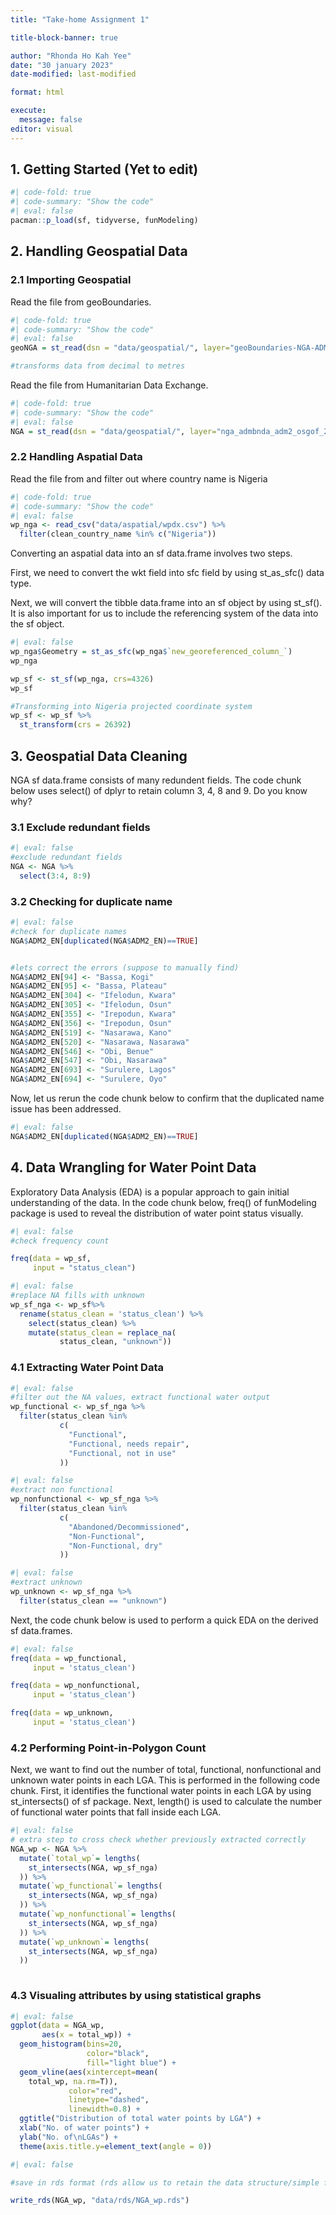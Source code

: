 ```yaml
---
title: "Take-home Assignment 1"

title-block-banner: true

author: "Rhonda Ho Kah Yee"
date: "30 january 2023"
date-modified: last-modified

format: html  

execute: 
  message: false
editor: visual
---
```


## 1. Getting Started (Yet to edit)

```r
#| code-fold: true
#| code-summary: "Show the code"
#| eval: false
pacman::p_load(sf, tidyverse, funModeling)
```

## 2. Handling Geospatial Data

### 2.1 Importing Geospatial

Read the file from geoBoundaries.

```r
#| code-fold: true
#| code-summary: "Show the code"
#| eval: false
geoNGA = st_read(dsn = "data/geospatial/", layer="geoBoundaries-NGA-ADM2")%>%st_transform(crs=26392)

#transforms data from decimal to metres

```

Read the file from Humanitarian Data Exchange.

```r
#| code-fold: true
#| code-summary: "Show the code"
#| eval: false
NGA = st_read(dsn = "data/geospatial/", layer="nga_admbnda_adm2_osgof_20190417")%>%st_transform(crs=26392)
```

### 2.2 Handling Aspatial Data

Read the file from and filter out where country name is Nigeria

```r
#| code-fold: true
#| code-summary: "Show the code"
#| eval: false
wp_nga <- read_csv("data/aspatial/wpdx.csv") %>%
  filter(clean_country_name %in% c("Nigeria"))

```

Converting an aspatial data into an sf data.frame involves two steps.

First, we need to convert the wkt field into sfc field by using st_as_sfc() data type.

Next, we will convert the tibble data.frame into an sf object by using st_sf(). It is also important for us to include the referencing system of the data into the sf object.

```r
#| eval: false
wp_nga$Geometry = st_as_sfc(wp_nga$`new_georeferenced_column_`)
wp_nga

wp_sf <- st_sf(wp_nga, crs=4326)
wp_sf

#Transforming into Nigeria projected coordinate system
wp_sf <- wp_sf %>%
  st_transform(crs = 26392)
```

## 3. Geospatial Data Cleaning

NGA sf data.frame consists of many redundent fields. The code chunk below uses select() of dplyr to retain column 3, 4, 8 and 9. Do you know why?

### 3.1 Exclude redundant fields

```r
#| eval: false
#exclude redundant fields
NGA <- NGA %>%
  select(3:4, 8:9)
```

### 3.2 Checking for duplicate name

```r
#| eval: false
#check for duplicate names
NGA$ADM2_EN[duplicated(NGA$ADM2_EN)==TRUE]


#lets correct the errors (suppose to manually find)
NGA$ADM2_EN[94] <- "Bassa, Kogi"
NGA$ADM2_EN[95] <- "Bassa, Plateau"
NGA$ADM2_EN[304] <- "Ifelodun, Kwara"
NGA$ADM2_EN[305] <- "Ifelodun, Osun"
NGA$ADM2_EN[355] <- "Irepodun, Kwara"
NGA$ADM2_EN[356] <- "Irepodun, Osun"
NGA$ADM2_EN[519] <- "Nasarawa, Kano"
NGA$ADM2_EN[520] <- "Nasarawa, Nasarawa"
NGA$ADM2_EN[546] <- "Obi, Benue"
NGA$ADM2_EN[547] <- "Obi, Nasarawa"
NGA$ADM2_EN[693] <- "Surulere, Lagos"
NGA$ADM2_EN[694] <- "Surulere, Oyo"

```

Now, let us rerun the code chunk below to confirm that the duplicated name issue has been addressed.

```r
#| eval: false
NGA$ADM2_EN[duplicated(NGA$ADM2_EN)==TRUE]
```

## 4. Data Wrangling for Water Point Data

Exploratory Data Analysis (EDA) is a popular approach to gain initial understanding of the data. In the code chunk below, freq() of funModeling package is used to reveal the distribution of water point status visually.

```r
#| eval: false
#check frequency count

freq(data = wp_sf,
     input = "status_clean")
```

```r
#| eval: false
#replace NA fills with unknown
wp_sf_nga <- wp_sf%>%
  rename(status_clean = 'status_clean') %>%
    select(status_clean) %>%
    mutate(status_clean = replace_na(
           status_clean, "unknown"))
```

### 4.1 Extracting Water Point Data

```r
#| eval: false
#filter out the NA values, extract functional water output
wp_functional <- wp_sf_nga %>%
  filter(status_clean %in%
           c(
             "Functional",
             "Functional, needs repair",
             "Functional, not in use"
           ))
```

```r
#| eval: false
#extract non functional
wp_nonfunctional <- wp_sf_nga %>%
  filter(status_clean %in%
           c(
             "Abandoned/Decommissioned",
             "Non-Functional",
             "Non-Functional, dry"
           ))
```

```r
#| eval: false
#extract unknown
wp_unknown <- wp_sf_nga %>%
  filter(status_clean == "unknown")
```

Next, the code chunk below is used to perform a quick EDA on the derived sf data.frames.

```r
#| eval: false
freq(data = wp_functional,
     input = 'status_clean')

freq(data = wp_nonfunctional,
     input = 'status_clean')

freq(data = wp_unknown,
     input = 'status_clean')

```

### 4.2 Performing Point-in-Polygon Count

Next, we want to find out the number of total, functional, nonfunctional and unknown water points in each LGA. This is performed in the following code chunk. First, it identifies the functional water points in each LGA by using st_intersects() of sf package. Next, length() is used to calculate the number of functional water points that fall inside each LGA.

```r
#| eval: false
# extra step to cross check whether previously extracted correctly
NGA_wp <- NGA %>%
  mutate(`total_wp`= lengths(
    st_intersects(NGA, wp_sf_nga)
  )) %>%
  mutate(`wp_functional`= lengths(
    st_intersects(NGA, wp_sf_nga)
  )) %>%
  mutate(`wp_nonfunctional`= lengths(
    st_intersects(NGA, wp_sf_nga)
  )) %>%
  mutate(`wp_unknown`= lengths(
    st_intersects(NGA, wp_sf_nga)
  ))
  
```

### 4.3 Visualing attributes by using statistical graphs

```r
#| eval: false
ggplot(data = NGA_wp,
       aes(x = total_wp)) + 
  geom_histogram(bins=20,
                 color="black",
                 fill="light blue") +
  geom_vline(aes(xintercept=mean(
    total_wp, na.rm=T)),
             color="red", 
             linetype="dashed", 
             linewidth=0.8) +
  ggtitle("Distribution of total water points by LGA") +
  xlab("No. of water points") +
  ylab("No. of\nLGAs") +
  theme(axis.title.y=element_text(angle = 0))

```

```r
#| eval: false

#save in rds format (rds allow us to retain the data structure/simple feature with the data properties)

write_rds(NGA_wp, "data/rds/NGA_wp.rds")

```
